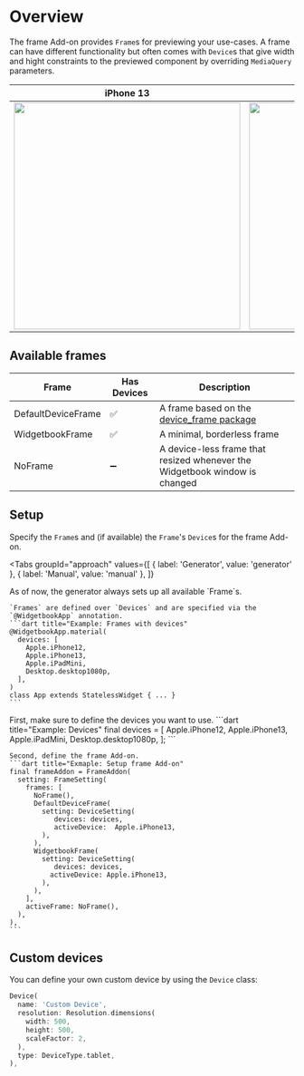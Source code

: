 # Overview

The frame Add-on provides `Frame`s for previewing your use-cases.
A frame can have different functionality but often comes with `Device`s that give width and hight constraints to the previewed component by overriding `MediaQuery` parameters. 

iPhone 13             |  iPad Mini
:-------------------------:|:-------------------------:
<Image zoom src="/assets/add-ons/frames/devices/iPhone-13.png" height="400" />  |  <Image zoom src="/assets/add-ons/frames/devices/iPad-mini.png" height="400" />

## Available frames

| Frame              | Has Devices | Description |
| ------------------ | ----------- | ----------- |
| DefaultDeviceFrame | ✅ | A frame based on the [device_frame package](https://pub.dev/packages/device_frame) |
| WidgetbookFrame    | ✅ | A minimal, borderless frame |
| NoFrame            | ➖ | A device-less frame that resized whenever the Widgetbook window is changed |

## Setup

Specify the `Frame`s and (if available) the `Frame`'s `Device`s for the frame Add-on.

<Tabs
  groupId="approach"
  values={[
    { label: 'Generator', value: 'generator' },
    { label: 'Manual', value: 'manual' },
  ]}
>
  <TabItem value="generator">
    <Warning>
      As of now, the generator always sets up all available `Frame`s. 
    </Warning>

    `Frames` are defined over `Devices` and are specified via the `@WidgetbookApp` annotation.
    ```dart title="Example: Frames with devices"
    @WidgetbookApp.material(
      devices: [
        Apple.iPhone12,
        Apple.iPhone13,
        Apple.iPadMini,
        Desktop.desktop1080p,
      ],
    )
    class App extends StatelessWidget { ... }
    ```
  </TabItem>
  <TabItem value="manual">
    First, make sure to define the devices you want to use.
    ```dart title="Example: Devices"
    final devices = [
      Apple.iPhone12,
      Apple.iPhone13,
      Apple.iPadMini,
      Desktop.desktop1080p,
    ];
    ```

    Second, define the frame Add-on.
    ```dart title="Exmaple: Setup frame Add-on"
    final frameAddon = FrameAddon(
      setting: FrameSetting(
        frames: [
          NoFrame(),
          DefaultDeviceFrame(
            setting: DeviceSetting(
               devices: devices,
               activeDevice:  Apple.iPhone13,
            ),
          ),
          WidgetbookFrame(
            setting: DeviceSetting(
               devices: devices,
              activeDevice: Apple.iPhone13,
            ),
          ),          
        ],
        activeFrame: NoFrame(),
      ),
    ),
    ```
  </TabItem>
</Tabs>

## Custom devices

You can define your own custom device by using the `Device` class:

```dart
Device(
  name: 'Custom Device',
  resolution: Resolution.dimensions(
    width: 500,
    height: 500,
    scaleFactor: 2,
  ),
  type: DeviceType.tablet,
),
```